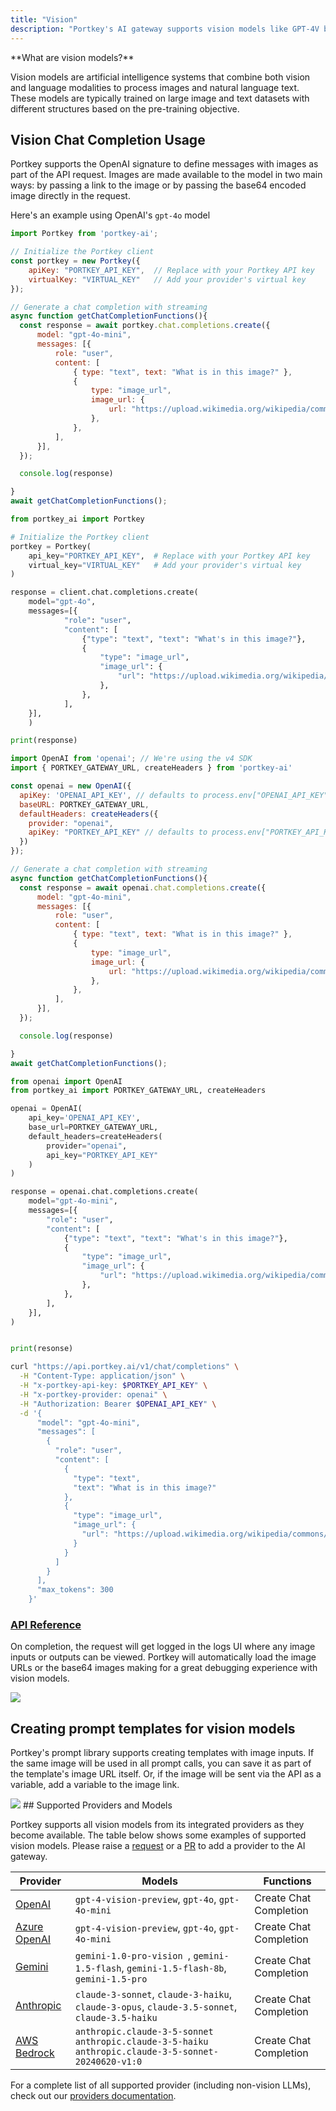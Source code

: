 ```yaml
---
title: "Vision"
description: "Portkey's AI gateway supports vision models like GPT-4V by OpenAI, Gemini by Google and more."
---
```


<Info>
**What are vision models?**

Vision models are artificial intelligence systems that combine both vision and language modalities to process images and natural language text. These models are typically trained on large image and text datasets with different structures based on the pre-training objective.
</Info>

## Vision Chat Completion Usage

Portkey supports the OpenAI signature to define messages with images as part of the API request. Images are made available to the model in two main ways: by passing a link to the image or by passing the base64 encoded image directly in the request.

Here's an example using OpenAI's `gpt-4o` model

<Tabs>
  <Tab title="NodeJS">

```js
import Portkey from 'portkey-ai';

// Initialize the Portkey client
const portkey = new Portkey({
    apiKey: "PORTKEY_API_KEY",  // Replace with your Portkey API key
    virtualKey: "VIRTUAL_KEY"   // Add your provider's virtual key
});

// Generate a chat completion with streaming
async function getChatCompletionFunctions(){
  const response = await portkey.chat.completions.create({
      model: "gpt-4o-mini",
      messages: [{
          role: "user",
          content: [
              { type: "text", text: "What is in this image?" },
              {
                  type: "image_url",
                  image_url: {
                      url: "https://upload.wikimedia.org/wikipedia/commons/thumb/d/dd/Gfp-wisconsin-madison-the-nature-boardwalk.jpg/2560px-Gfp-wisconsin-madison-the-nature-boardwalk.jpg",
                  },
              },
          ],
      }],
  });

  console.log(response)

}
await getChatCompletionFunctions();
```
  </Tab>
  <Tab title="Python">

```py
from portkey_ai import Portkey

# Initialize the Portkey client
portkey = Portkey(
    api_key="PORTKEY_API_KEY",  # Replace with your Portkey API key
    virtual_key="VIRTUAL_KEY"   # Add your provider's virtual key
)

response = client.chat.completions.create(
    model="gpt-4o",
    messages=[{
            "role": "user",
            "content": [
                {"type": "text", "text": "What's in this image?"},
                {
                    "type": "image_url",
                    "image_url": {
                        "url": "https://upload.wikimedia.org/wikipedia/commons/thumb/d/dd/Gfp-wisconsin-madison-the-nature-boardwalk.jpg/2560px-Gfp-wisconsin-madison-the-nature-boardwalk.jpg",
                    },
                },
            ],
    }],
    )

print(response)
```
  </Tab>
  <Tab title="OpenAI NodeJS">

```js
import OpenAI from 'openai'; // We're using the v4 SDK
import { PORTKEY_GATEWAY_URL, createHeaders } from 'portkey-ai'

const openai = new OpenAI({
  apiKey: 'OPENAI_API_KEY', // defaults to process.env["OPENAI_API_KEY"],
  baseURL: PORTKEY_GATEWAY_URL,
  defaultHeaders: createHeaders({
    provider: "openai",
    apiKey: "PORTKEY_API_KEY" // defaults to process.env["PORTKEY_API_KEY"]
  })
});

// Generate a chat completion with streaming
async function getChatCompletionFunctions(){
  const response = await openai.chat.completions.create({
      model: "gpt-4o-mini",
      messages: [{
          role: "user",
          content: [
              { type: "text", text: "What is in this image?" },
              {
                  type: "image_url",
                  image_url: {
                      url: "https://upload.wikimedia.org/wikipedia/commons/thumb/d/dd/Gfp-wisconsin-madison-the-nature-boardwalk.jpg/2560px-Gfp-wisconsin-madison-the-nature-boardwalk.jpg",
                  },
              },
          ],
      }],
  });

  console.log(response)

}
await getChatCompletionFunctions();
```
  </Tab>
  <Tab title="OpenAI Python">

```py
from openai import OpenAI
from portkey_ai import PORTKEY_GATEWAY_URL, createHeaders

openai = OpenAI(
    api_key='OPENAI_API_KEY',
    base_url=PORTKEY_GATEWAY_URL,
    default_headers=createHeaders(
        provider="openai",
        api_key="PORTKEY_API_KEY"
    )
)

response = openai.chat.completions.create(
    model="gpt-4o-mini",
    messages=[{
        "role": "user",
        "content": [
            {"type": "text", "text": "What's in this image?"},
            {
                "type": "image_url",
                "image_url": {
                    "url": "https://upload.wikimedia.org/wikipedia/commons/thumb/d/dd/Gfp-wisconsin-madison-the-nature-boardwalk.jpg/2560px-Gfp-wisconsin-madison-the-nature-boardwalk.jpg",
                },
            },
        ],
    }],
)


print(resonse)
```
  </Tab>
<Tab title="cURL">

```sh
curl "https://api.portkey.ai/v1/chat/completions" \
  -H "Content-Type: application/json" \
  -H "x-portkey-api-key: $PORTKEY_API_KEY" \
  -H "x-portkey-provider: openai" \
  -H "Authorization: Bearer $OPENAI_API_KEY" \
  -d '{
      "model": "gpt-4o-mini",
      "messages": [
        {
          "role": "user",
          "content": [
            {
              "type": "text",
              "text": "What is in this image?"
            },
            {
              "type": "image_url",
              "image_url": {
                "url": "https://upload.wikimedia.org/wikipedia/commons/thumb/d/dd/Gfp-wisconsin-madison-the-nature-boardwalk.jpg/2560px-Gfp-wisconsin-madison-the-nature-boardwalk.jpg"
              }
            }
          ]
        }
      ],
      "max_tokens": 300
    }'
```
  </Tab>
</Tabs>

### [API Reference](/product/ai-gateway/multimodal-capabilities/vision#vision-chat-completion-usage)

On completion, the request will get logged in the logs UI where any image inputs or outputs can be viewed. Portkey will automatically load the image URLs or the base64 images making for a great debugging experience with vision models.

<Frame>
  <img src="/images/product/ai-gateway/ai-17.webp"/>
</Frame>

## Creating prompt templates for vision models

Portkey's prompt library supports creating templates with image inputs. If the same image will be used in all prompt calls, you can save it as part of the template's image URL itself. Or, if the image will be sent via the API as a variable, add a variable to the image link.

<Frame>
  <img src="/images/product/ai-gateway/ai-18.gif"/>
</Frame>
## Supported Providers and Models

Portkey supports all vision models from its integrated providers as they become available. The table below shows some examples of supported vision models. Please raise a [request](/integrations/llms/suggest-a-new-integration) or a [PR](https://github.com/Portkey-AI/gateway/pulls) to add a provider to the AI gateway.

| Provider                                             | Models                                                                                       | Functions              |
| ---------------------------------------------------- | -------------------------------------------------------------------------------------------- | ---------------------- |
| [OpenAI](/integrations/llms/openai)             | `gpt-4-vision-preview`, `gpt-4o`, `gpt-4o-mini `                                                   | Create Chat Completion |
| [Azure OpenAI](/integrations/llms/azure-openai) | `gpt-4-vision-preview`, `gpt-4o`, `gpt-4o-mini `                                                   | Create Chat Completion |
| [Gemini](/integrations/llms/gemini)             | `gemini-1.0-pro-vision `, `gemini-1.5-flash`, `gemini-1.5-flash-8b`, `gemini-1.5-pro`              | Create Chat Completion |
| [Anthropic](/integrations/llms/anthropic)       | `claude-3-sonnet`, `claude-3-haiku`, `claude-3-opus`,  `claude-3.5-sonnet`, `claude-3.5-haiku`     | Create Chat Completion |
| [AWS Bedrock](/integrations/llms/aws-bedrock)   | `anthropic.claude-3-5-sonnet anthropic.claude-3-5-haiku anthropic.claude-3-5-sonnet-20240620-v1:0` | Create Chat Completion |

For a complete list of all supported provider (including non-vision LLMs), check out our [providers documentation](/integrations/llms).
